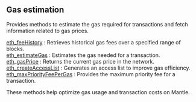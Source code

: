 ## Gas estimation

Provides methods to estimate the gas required for transactions and fetch information related to gas prices.

[eth_feeHistory](/mantle-api/gasestimation/eth_feeHistory) : Retrieves historical gas fees over a specified range of blocks. \
[eth_estimateGas](/mantle-api/gasestimation/eth_estimateGas) : Estimates the gas needed for a transaction.  \
[eth_gasPrice](/mantle-api/gasestimation/eth_gasPrice) : Returns the current gas price in the network.  \
[eth_createAccessList](/mantle-api/gasestimation/eth_createAccessList) : Generates an access list to improve gas efficiency.  \
[eth_maxPriorityFeePerGas](/mantle-api/gasestimation/eth_maxPriorityFeePerGas) : Provides the maximum priority fee for a transaction.

These methods help optimize gas usage and transaction costs on Mantle.
